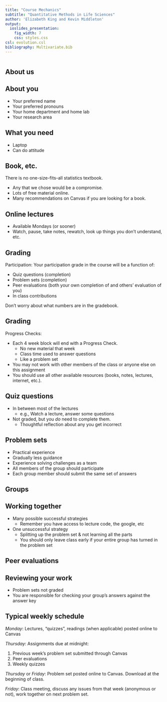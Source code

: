 ```yaml
---
title: "Course Mechanics"
subtitle: "Quantitative Methods in Life Sciences"
author: 'Elizabeth King and Kevin Middleton'
output:
  ioslides_presentation:
    fig_width: 7
    css: styles.css
csl: evolution.csl
bibliography: Multivariate.bib
---
```


```r
```

## About us

## About you

- Your preferred name
- Your preferred pronouns
- Your home department and home lab
- Your research area

## What you need

- Laptop
- Can do attitude

## Book, etc.

There is no one-size-fits-all statistics textbook.

- Any that we chose would be a compromise.
- Lots of free material online.
- Many recommendations on Canvas if you are looking for a book.

## Online lectures

- Available Mondays (or sooner)
- Watch, pause, take notes, rewatch, look up things you don't understand, etc.

## Grading

Participation: Your participation grade in the course will be a function of:

- Quiz questions (completion)
- Problem sets (completion)
- Peer evaluations (both your own completion of and others' evaluation of you)
- In class contributions

Don't worry about what numbers are in the gradebook.

## Grading

Progress Checks:

- Each 4 week block will end with a Progress Check.
    - No new material that week
    - Class time used to answer questions
    - Like a problem set
- You may not work with other members of the class or anyone else on this assignment
- You should use all other available resources (books, notes, lectures, internet, etc.).

## Quiz questions

- In between most of the lectures
    - e.g., Watch a lecture, answer some questions
- Not graded, but you *do* need to complete them.
    - Thoughtful reflection about any you get incorrect

## Problem sets

- Practical experience
- Gradually less guidance
- Experience solving challenges as a team
- All members of the group should participate
- Each group member should submit the same set of answers

## Groups

## Working together

- Many possible successful strategies
    - Remember you have access to lecture code, the google, etc
- One unsuccessful strategy
    - Splitting up the problem set & not learning all the parts
    - You should only leave class early if your entire group has turned in the problem set

## Peer evaluations

## Reviewing your work

- Problem sets not graded
- You are responsible for checking your group's answers against the answer key

## Typical weekly schedule

*Monday*: Lectures, "quizzes", readings (when applicable) posted online to Canvas

*Thursday*: Assignments due at midnight:

1. Previous week's problem set submitted through Canvas
1. Peer evaluations
1. Weekly quizzes

*Thursday* or *Friday*: Problem set posted online to Canvas. Download at the beginning of class.

*Friday*: Class meeting, discuss any issues from that week (anonymous or not), work together on next problem set.
